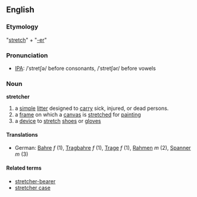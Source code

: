 ==English==
===Etymology===
"[[stretch]]" + "[[-er]]"
===Pronunciation===
*[[IPA]]: /ˈstretʃə/ before consonants, /ˈstretʃər/ before vowels
===Noun===
'''stretcher'''
# a [[simple]] [[litter]] designed to [[carry]] sick, injured, or dead persons.
# a [[frame]] on which a [[canvas]] is [[stretch]]ed for [[paint]]ing
# a [[device]] to [[stretch]] [[shoe]]s or [[glove]]s
====Translations====
*German: [[Bahre]] ''f'' (1), [[Tragbahre]] ''f'' (1), [[Trage]] ''f'' (1), [[Rahmen]] ''m'' (2), [[Spanner]] ''m'' (3)

====Related terms====
*[[stretcher-bearer]]
*[[stretcher case]]